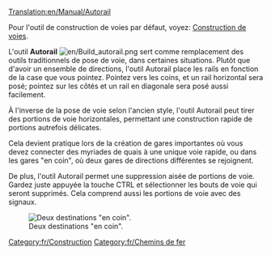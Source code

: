[[Translation:en/Manual/Autorail]]

Pour l'outil de construction de voies par défaut, voyez: [[fr/Manual/Construction de voies|Construction de voies]].

L'outil '''Autorail''' [[File:en/Build autorail.png]] sert comme remplacement des outils traditionnels de pose de voie, dans certaines situations. Plutôt que d'avoir un ensemble de directions, l'outil Autorail place les rails en fonction de la case que vous pointez. Pointez vers les coins, et un rail horizontal sera posé; pointez sur les côtés et un rail en diagonale sera posé aussi facilement.

À l'inverse de la pose de voie selon l'ancien style, l'outil Autorail peut tirer des portions de voie horizontales, permettant une construction rapide de portions autrefois délicates.

Cela devient pratique lors de la création de gares importantes où vous devez connecter des myriades de quais à une unique voie rapide, ou dans les gares "en coin", où deux gares de directions différentes se rejoignent.

De plus, l'outil Autorail permet une suppression aisée de portions de voie. Gardez juste appuyée la touche CTRL et sélectionner les bouts de voie qui seront supprimés. Cela comprend aussi les portions de voie avec des signaux.

[[File:en/Corner station.png|center|frame|Deux destinations "en coin".]]

[[Category:fr/Construction]]
[[Category:fr/Chemins de fer]]